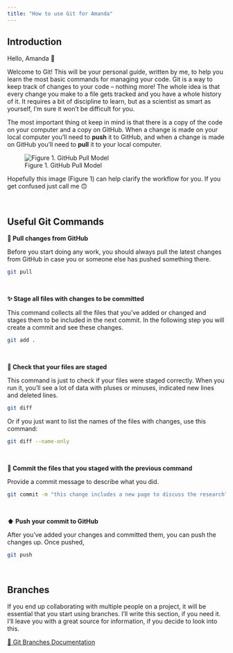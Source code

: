 ```yaml
---
title: "How to use Git for Amanda"
---
```


## Introduction

Hello, Amanda 👋 

Welcome to Git! This will be your personal guide, written by me, to help you learn the most basic commands for managing your code. Git is a way to keep track of changes to your code -- nothing more! The whole idea is that every change you make to a file gets tracked and you have a whole history of it. It requires a bit of discipline to learn, but as a scientist as smart as yourself, I'm sure it won't be difficult for you.

The most important thing ot keep in mind is that there is a copy of the code on your computer and a copy on GitHub. When a change is made on your local computer you'll need to __push__ it to GitHub, and when a change is made on GitHub you'll need to __pull__ it to your local computer.

![Figure 1. GitHub Pull Model](https://cdn.analyticsvidhya.com/wp-content/uploads/2024/01/Git-Pull-push.jpg)

Hopefully this image (Figure 1) can help clarify the workflow for you. If you get confused just call me 🙃

<br />

## Useful Git Commands

__🔽 Pull changes from GitHub__

Before you start doing any work, you should always pull the latest changes from GitHub in case you or someone else has pushed something there.

```bash
git pull
```

<br />

__✨ Stage all files with changes to be committed__

This command collects all the files that you've added or changed and stages them to be included in the next commit. In the following step you will create a commit and see these changes.

```bash
git add .
```

<br />

__🔎 Check that your files are staged__

This command is just to check if your files were staged correctly. When you run it, you'll see a lot of data with pluses or minuses, indicated new lines and deleted lines.

```bash
git diff 
```

Or if you just want to list the names of the files with changes, use this command:

```bash
git diff --name-only
```

<br />

__📄 Commit the files that you staged with the previous command__

Provide a commit message to describe what you did.

```bash
git commit -m "this change includes a new page to discuss the research"
```

<br />

__⬆️ Push your commit to GitHub__

After you've added your changes and committed them, you can push the changes up. Once pushed, 

```bash
git push
```

<br />

## Branches

If you end up collaborating with multiple people on a project, it will be essential that you start using branches. I'll write this section, if you need it. I'll leave you with a great source for information, if you decide to look into this.

[🔗 Git Branches Documentation](https://git-scm.com/book/en/v2/Git-Branching-Branches-in-a-Nutshell)